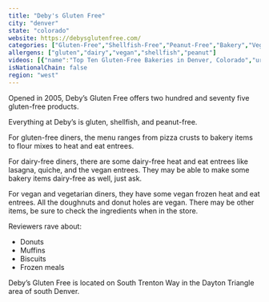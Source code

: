 ```yaml
---
title: "Deby's Gluten Free"
city: "denver"
state: "colorado"
website: https://debysglutenfree.com/
categories: ["Gluten-Free","Shellfish-Free","Peanut-Free","Bakery","Vegan"]
allergens: ["gluten","dairy","vegan","shellfish","peanut"]
videos: [{"name":"Top Ten Gluten-Free Bakeries in Denver, Colorado","url":"https://www.youtube.com/watch?v=5puLRbNpSUc"}]
isNationalChain: false
region: "west"
---
```

Opened in 2005, Deby’s Gluten Free offers two hundred and seventy five gluten-free products. 

Everything at Deby’s is gluten, shellfish, and peanut-free.

For gluten-free diners, the menu ranges from pizza crusts to bakery items to flour mixes to heat and eat entrees.

For dairy-free diners, there are some dairy-free heat and eat entrees like lasagna, quiche, and the vegan entrees. They may be able to make some bakery items dairy-free as well, just ask.

For vegan and vegetarian diners, they have some vegan frozen heat and eat entrees. All the doughnuts and donut holes are vegan. There may be other items, be sure to check the ingredients when in the store.

Reviewers rave about:
* Donuts
* Muffins
* Biscuits
* Frozen meals

Deby’s Gluten Free is located on South Trenton Way in the Dayton Triangle area of south Denver.
